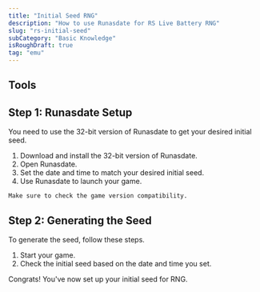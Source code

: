 ```yaml
---
title: "Initial Seed RNG"
description: "How to use Runasdate for RS Live Battery RNG"
slug: "rs-initial-seed"
subCategory: "Basic Knowledge"
isRoughDraft: true
tag: "emu"
---
```


## Tools

## Step 1: Runasdate Setup

You need to use the 32-bit version of Runasdate to get your desired initial seed.

1. Download and install the 32-bit version of Runasdate.
2. Open Runasdate.
3. Set the date and time to match your desired initial seed.
4. Use Runasdate to launch your game.

```
Make sure to check the game version compatibility.
```

## Step 2: Generating the Seed

To generate the seed, follow these steps.

1. Start your game.
2. Check the initial seed based on the date and time you set.

Congrats! You've now set up your initial seed for RNG.
